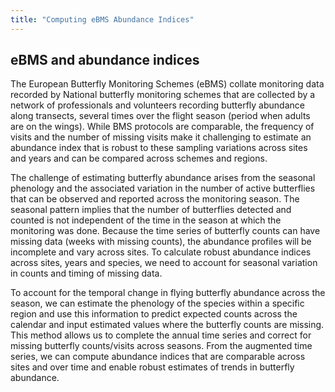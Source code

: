 ```yaml
---
title: "Computing eBMS Abundance Indices"
---
```


## eBMS and abundance indices

The European Butterfly Monitoring Schemes (eBMS) collate monitoring data recorded by National butterfly monitoring schemes that are collected by a network of professionals and volunteers recording butterfly abundance along transects, several times over the flight season (period when adults are on the wings). While BMS protocols are comparable, the frequency of visits and the number of missing visits make it challenging to estimate an abundance index that is robust to these sampling variations across sites and years and can be compared across schemes and regions.

The challenge of estimating butterfly abundance arises from the seasonal phenology and the associated variation in the number of active butterflies that can be observed and reported across the monitoring season. The seasonal pattern implies that the number of butterflies detected and counted is not independent of the time in the season at which the monitoring was done. Because the time series of butterfly counts can have missing data (weeks with missing counts), the abundance profiles will be incomplete and vary across sites. To calculate robust abundance indices across sites, years and species, we need to account for seasonal variation in counts and timing of missing data.

To account for the temporal change in flying butterfly abundance across the season, we can estimate the phenology of the species within a specific region and use this information to predict expected counts across the calendar and input estimated values where the butterfly counts are missing. This method allows us to complete the annual time series and correct for missing butterfly counts/visits across seasons. From the augmented time series, we can compute abundance indices that are comparable across sites and over time and enable robust estimates of trends in butterfly abundance.  

